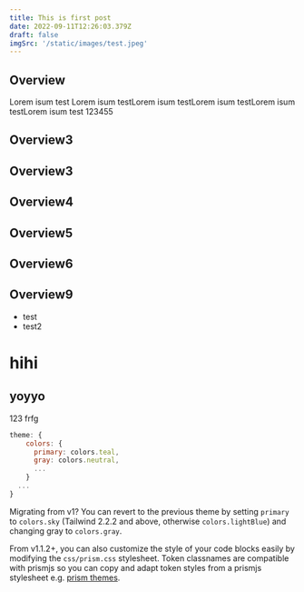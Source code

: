 ```yaml
---
title: This is first post
date: 2022-09-11T12:26:03.379Z
draft: false
imgSrc: '/static/images/test.jpeg'
---
```


<TOCInline toc={props.toc} exclude="Overview" toHeading={2} />

## Overview

Lorem isum test Lorem isum testLorem isum testLorem isum testLorem isum testLorem isum test 123455

## Overview3

## Overview3

## Overview4

## Overview5

## Overview6

## Overview9
- test
- test2

# hihi
## yoyyo
123
frfg

```js:tailwind.config.js
theme: {
    colors: {
      primary: colors.teal,
      gray: colors.neutral,
      ...
    }
  ...
}
```

Migrating from v1? You can revert to the previous theme by setting `primary` to `colors.sky` (Tailwind 2.2.2 and above, otherwise `colors.lightBlue`) and changing gray to `colors.gray`.

From v1.1.2+, you can also customize the style of your code blocks easily by modifying the `css/prism.css` stylesheet. Token classnames are compatible with prismjs
so you can copy and adapt token styles from a prismjs stylesheet e.g. [prism themes](https://github.com/PrismJS/prism-themes).
